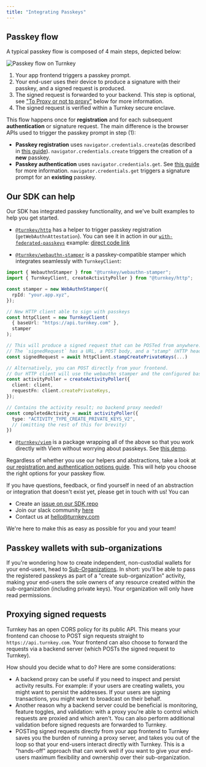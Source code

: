 ```yaml
---
title: "Integrating Passkeys"
---
```


## Passkey flow

A typical passkey flow is composed of 4 main steps, depicted below:


<Frame>
  <img src="/images/passkeys/img/passkeys/turnkey_passkey_flow.png" alt="Passkey flow on Turnkey" />
</Frame>

1. Your app frontend triggers a passkey prompt.
2. Your end-user uses their device to produce a signature with their passkey, and a signed request is produced.
3. The signed request is forwarded to your backend. This step is optional, see ["To Proxy or not to proxy"](#proxying-signed-requests) below for more information.
4. The signed request is verified within a Turnkey secure enclave.

This flow happens once for **registration** and for each subsequent **authentication** or signature request. The main difference is the browser APIs used to trigger the passkey prompt in step (1):

* **Passkey registration** uses `navigator.credentials.create`(as described in [this guide](https://web.dev/passkey-registration/)). `navigator.credentials.create` triggers the creation of a **new** passkey.
* **Passkey authentication** uses `navigator.credentials.get`. See [this guide](https://web.dev/passkey-form-autofill/) for more information. `navigator.credentials.get` triggers a signature prompt for an **existing** passkey.

## Our SDK can help

Our SDK has integrated passkey functionality, and we've built examples to help you get started.

* [`@turnkey/http`](https://www.npmjs.com/package/@turnkey/http) has a helper to trigger passkey registration (`getWebAuthnAttestation`). You can see it in action in our [`with-federated-passkeys`](https://github.com/tkhq/sdk/tree/main/examples/with-federated-passkeys) example: [direct code link](https://github.com/tkhq/sdk/blob/a2bfbf3cbd6040902bbe4c247900ac560be42925/examples/with-federated-passkeys/src/pages/index.tsx#L88)

* [`@turnkey/webauthn-stamper`](https://www.npmjs.com/package/@turnkey/webauthn-stamper) is a passkey-compatible stamper which integrates seamlessly with `TurnkeyClient`:

```ts
import { WebauthnStamper } from "@turnkey/webauthn-stamper";
import { TurnkeyClient, createActivityPoller } from "@turnkey/http";

const stamper = new WebAuthnStamper({
  rpId: "your.app.xyz",
});

// New HTTP client able to sign with passkeys
const httpClient = new TurnkeyClient(
  { baseUrl: "https://api.turnkey.com" },
  stamper
);

// This will produce a signed request that can be POSTed from anywhere.
// The `signedRequest` has a URL, a POST body, and a "stamp" (HTTP header name and value)
const signedRequest = await httpClient.stampCreatePrivateKeys(...)

// Alternatively, you can POST directly from your frontend.
// Our HTTP client will use the webauthn stamper and the configured baseUrl automatically!
const activityPoller = createActivityPoller({
  client: client,
  requestFn: client.createPrivateKeys,
});

// Contains the activity result; no backend proxy needed!
const completedActivity = await activityPoller({
  type: "ACTIVITY_TYPE_CREATE_PRIVATE_KEYS_V2",
  // (omitting the rest of this for brevity)
})
```

* [`@turnkey/viem`](https://www.npmjs.com/package/@turnkey/viem) is a package wrapping all of the above so that you work directly with Viem without worrying about passkeys. See [this demo](https://github.com/tkhq/sdk/tree/main/examples/with-viem-and-passkeys).

Regardless of whether you use our helpers and abstractions, take a look at [our registration and authentication options guide](/authentication/passkeys/options). This will help you choose the right options for your passkey flow.

If you have questions, feedback, or find yourself in need of an abstraction or integration that doesn't exist yet, please get in touch with us! You can

* Create an [issue on our SDK repo](https://github.com/tkhq/sdk/issues)
* Join our slack community [here](https://join.slack.com/t/clubturnkey/shared_invite/zt-31v4yhgw6-PwBzyNsWCCBTk2xft3EoHQ)
* Contact us at [hello@turnkey.com](mailto:hello@turnkey.com)

We're here to make this as easy as possible for you and your team!

## Passkey wallets with sub-organizations

If you're wondering how to create independent, non-custodial wallets for your end-users, head to [Sub-Organizations](/concepts/sub-organizations). In short: you'll be able to pass the registered passkeys as part of a "create sub-organization" activity, making your end-users the sole owners of any resource created within the sub-organization (including private keys). Your organization will only have read permissions.

## Proxying signed requests

Turnkey has an open CORS policy for its public API. This means your frontend can choose to POST sign requests straight to `https://api.turnkey.com`. Your frontend can also choose to forward the requests via a backend server (which POSTs the signed request to Turnkey).

How should you decide what to do? Here are some considerations:

* A backend proxy can be useful if you need to inspect and persist activity results. For example: if your users are creating wallets, you might want to persist the addresses. If your users are signing transactions, you might want to broadcast on their behalf.
* Another reason why a backend server could be beneficial is monitoring, feature toggles, and validation: with a proxy you're able to control which requests are proxied and which aren't. You can also perform additional validation before signed requests are forwarded to Turnkey.
* POSTing signed requests directly from your app frontend to Turnkey saves you the burden of running a proxy server, and takes you out of the loop so that your end-users interact directly with Turnkey. This is a "hands-off" approach that can work well if you want to give your end-users maximum flexibility and ownership over their sub-organization.
